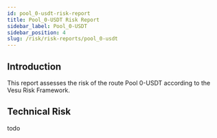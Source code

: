 ```yaml
---
id: pool_0-usdt-risk-report
title: Pool_0-USDT Risk Report
sidebar_label: Pool_0-USDT
sidebar_position: 4
slug: /risk/risk-reports/pool_0-usdt
---
```



## Introduction

This report assesses the risk of the route Pool 0-USDT according to the Vesu Risk Framework.

## Technical Risk

todo